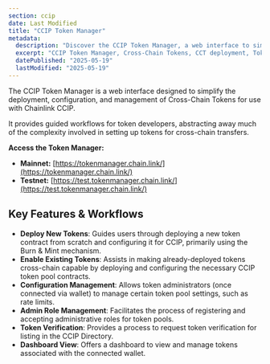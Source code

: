 ```yaml
---
section: ccip
date: Last Modified
title: "CCIP Token Manager"
metadata:
  description: "Discover the CCIP Token Manager, a web interface to simplify deploying, configuring, and managing Cross-Chain Tokens (CCTs) for Chainlink CCIP."
  excerpt: "CCIP Token Manager, Cross-Chain Tokens, CCT deployment, Token configuration, Burn and Mint, Token pools, Rate limits, Admin roles, Token verification, CCIP Directory"
  datePublished: "2025-05-19"
  lastModified: "2025-05-19"
---
```



The CCIP Token Manager is a web interface designed to simplify the deployment, configuration, and management of Cross-Chain Tokens for use with Chainlink CCIP.

It provides guided workflows for token developers, abstracting away much of the complexity involved in setting up tokens for cross-chain transfers.

**Access the Token Manager:**

- **Mainnet:** [https://tokenmanager.chain.link/](https://tokenmanager.chain.link/)
- **Testnet:** [https://test.tokenmanager.chain.link/](https://test.tokenmanager.chain.link/)

## Key Features & Workflows

- **Deploy New Tokens**: Guides users through deploying a new token contract from scratch and configuring it for CCIP, primarily using the Burn & Mint mechanism.
- **Enable Existing Tokens**: Assists in making already-deployed tokens cross-chain capable by deploying and configuring the necessary CCIP token pool contracts.
- **Configuration Management**: Allows token administrators (once connected via wallet) to manage certain token pool settings, such as rate limits.
- **Admin Role Management**: Facilitates the process of registering and accepting administrative roles for token pools.
- **Token Verification**: Provides a process to request token verification for listing in the CCIP Directory.
- **Dashboard View**: Offers a dashboard to view and manage tokens associated with the connected wallet.
